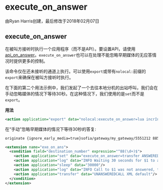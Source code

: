 # execute_on_answer

由Ryan Harris创建，最后修改于2018年02月07日

## execute_on_answer

在被叫方接听时执行一个应用程序（而不是API）。要设置API，请使用 [api\_on\_answer](../FreeSWITCH-Explained/Dialplan/Variables-Master-List_16352570.mdx#api_on_answer)。`execute_on_answer`也可以在处理不能忽略早期媒体的无应答情况时提供更多的控制。

该命令仅在还未接听的通道上执行。可以使用`export`或带有`nolocal:`前缀的`export`来确保在被叫方接听时执行。

在下面的第二个用法示例中，我们发起了一个去往本地分机的出站呼叫，我们会在手动忽略媒体的情况下等待30秒。在这种情况下，我们使用的是`set`而不是`export`。

**用法**

```xml
<action application="export" data="nolocal:execute_on_answer=lua incrInUse.lua ${uuid}"/>
```

在“手动”忽略早期媒体的情况下等待30秒的答复:

```xml
originate {ignore_early_media=true}sofia/gateway/my_gateway/5551212 885551212
```

```xml
<extension name="exe_on_ans">
  <condition field="destination_number" expression="^88(\d+)$">
    <action application="set" data="execute_on_answer=transfer ANSWEREDCALL XML default"/>
    <action application="log" data="INFO Waiting 30 seconds for $1 to answer..."/>
    <action application="sleep" data="30000"/>
    <action application="log" data="INFO Call to $1 was not answered, taking alternative action..."/>
    <action application="transfer" data="UNANSWEREDCALL XML default"/>
  </condition>
</extension>
```